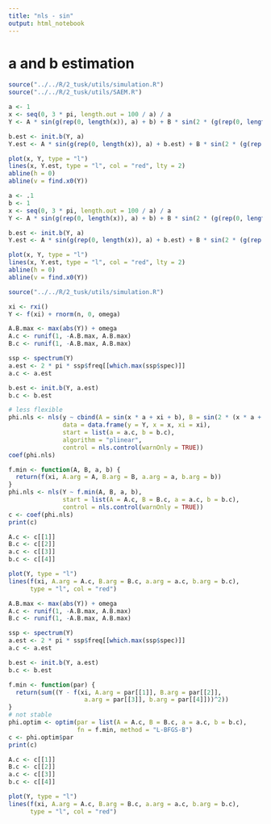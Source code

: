 ```yaml
---
title: "nls - sin"
output: html_notebook
---
```


# a and b estimation

```r
source("../../R/2_tusk/utils/simulation.R")
source("../../R/2_tusk/utils/SAEM.R")
```

```r
a <- 1
x <- seq(0, 3 * pi, length.out = 100 / a) / a
Y <- A * sin(g(rep(0, length(x)), a) + b) + B * sin(2 * (g(rep(0, length(x)), a) + b) + pi / 2)

b.est <- init.b(Y, a)
Y.est <- A * sin(g(rep(0, length(x)), a) + b.est) + B * sin(2 * (g(rep(0, length(x)), a) + b.est) + pi / 2)
```

```r
plot(x, Y, type = "l")
lines(x, Y.est, type = "l", col = "red", lty = 2)
abline(h = 0)
abline(v = find.x0(Y))
```

```r
a <- .1
b <- 1
x <- seq(0, 3 * pi, length.out = 100 / a) / a
Y <- A * sin(g(rep(0, length(x)), a) + b) + B * sin(2 * (g(rep(0, length(x)), a) + b) + pi / 2)

b.est <- init.b(Y, a)
Y.est <- A * sin(g(rep(0, length(x)), a) + b.est) + B * sin(2 * (g(rep(0, length(x)), a) + b.est) + pi / 2)
```

```r
plot(x, Y, type = "l")
lines(x, Y.est, type = "l", col = "red", lty = 2)
abline(h = 0)
abline(v = find.x0(Y))
```

```r
source("../../R/2_tusk/utils/simulation.R")
```

```r
xi <- rxi()
Y <- f(xi) + rnorm(n, 0, omega)
```

```r
A.B.max <- max(abs(Y)) + omega
A.c <- runif(1, -A.B.max, A.B.max)
B.c <- runif(1, -A.B.max, A.B.max)

ssp <- spectrum(Y)
a.est <- 2 * pi * ssp$freq[[which.max(ssp$spec)]]
a.c <- a.est

b.est <- init.b(Y, a.est)
b.c <- b.est

# less flexible
phi.nls <- nls(y ~ cbind(A = sin(x * a + xi + b), B = sin(2 * (x * a + xi + b) + pi / 2)),
               data = data.frame(y = Y, x = x, xi = xi),
               start = list(a = a.c, b = b.c),
               algorithm = "plinear",
               control = nls.control(warnOnly = TRUE))
coef(phi.nls)

f.min <- function(A, B, a, b) {
  return(f(xi, A.arg = A, B.arg = B, a.arg = a, b.arg = b))
}
phi.nls <- nls(Y ~ f.min(A, B, a, b),
               start = list(A = A.c, B = B.c, a = a.c, b = b.c),
               control = nls.control(warnOnly = TRUE))
c <- coef(phi.nls)
print(c)

A.c <- c[[1]]
B.c <- c[[2]]
a.c <- c[[3]]
b.c <- c[[4]]

plot(Y, type = "l")
lines(f(xi, A.arg = A.c, B.arg = B.c, a.arg = a.c, b.arg = b.c),
      type = "l", col = "red")
```

```r
A.B.max <- max(abs(Y)) + omega
A.c <- runif(1, -A.B.max, A.B.max)
B.c <- runif(1, -A.B.max, A.B.max)

ssp <- spectrum(Y)
a.est <- 2 * pi * ssp$freq[[which.max(ssp$spec)]]
a.c <- a.est

b.est <- init.b(Y, a.est)
b.c <- b.est

f.min <- function(par) {
  return(sum((Y - f(xi, A.arg = par[[1]], B.arg = par[[2]],
                     a.arg = par[[3]], b.arg = par[[4]]))^2))
}
# not stable
phi.optim <- optim(par = list(A = A.c, B = B.c, a = a.c, b = b.c),
                   fn = f.min, method = "L-BFGS-B")
c <- phi.optim$par
print(c)

A.c <- c[[1]]
B.c <- c[[2]]
a.c <- c[[3]]
b.c <- c[[4]]

plot(Y, type = "l")
lines(f(xi, A.arg = A.c, B.arg = B.c, a.arg = a.c, b.arg = b.c),
      type = "l", col = "red")
```
